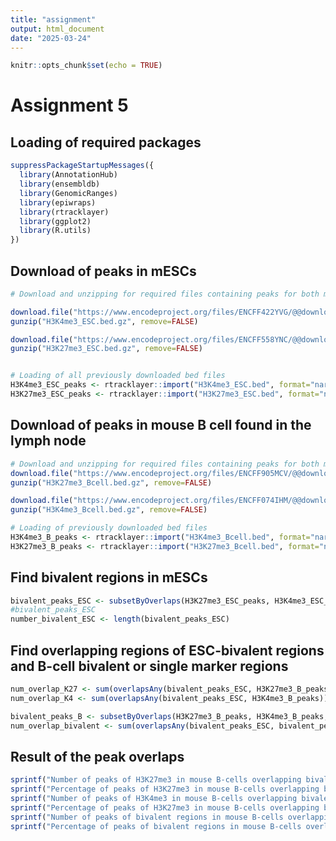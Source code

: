 ```yaml
---
title: "assignment"
output: html_document
date: "2025-03-24"
---
```


```r
knitr::opts_chunk$set(echo = TRUE)
```

# Assignment 5

## Loading of required packages
```r
suppressPackageStartupMessages({
  library(AnnotationHub)
  library(ensembldb)
  library(GenomicRanges)
  library(epiwraps)
  library(rtracklayer)
  library(ggplot2)
  library(R.utils)
})
```
## Download of peaks in mESCs
```r
# Download and unzipping for required files containing peaks for both marks in mESCs

download.file("https://www.encodeproject.org/files/ENCFF422YVG/@@download/ENCFF422YVG.bed.gz", "H3K4me3_ESC.bed.gz")
gunzip("H3K4me3_ESC.bed.gz", remove=FALSE)

download.file("https://www.encodeproject.org/files/ENCFF558YNC/@@download/ENCFF558YNC.bed.gz", "H3K27me3_ESC.bed.gz")
gunzip("H3K27me3_ESC.bed.gz", remove=FALSE)


# Loading of all previously downloaded bed files
H3K4me3_ESC_peaks <- rtracklayer::import("H3K4me3_ESC.bed", format="narrowPeak")
H3K27me3_ESC_peaks <- rtracklayer::import("H3K27me3_ESC.bed", format="narrowPeak")
```
## Download of peaks in mouse B cell found in the lymph node
```r
# Download and unzipping for required files containing peaks for both marks in mouse B-cells
download.file("https://www.encodeproject.org/files/ENCFF905MCV/@@download/ENCFF905MCV.bed.gz", "H3K27me3_Bcell.bed.gz")
gunzip("H3K27me3_Bcell.bed.gz", remove=FALSE)

download.file("https://www.encodeproject.org/files/ENCFF074IHM/@@download/ENCFF074IHM.bed.gz", "H3K4me3_Bcell.bed.gz")
gunzip("H3K4me3_Bcell.bed.gz", remove=FALSE)

# Loading of previously downloaded bed files
H3K4me3_B_peaks <- rtracklayer::import("H3K4me3_Bcell.bed", format="narrowPeak")
H3K27me3_B_peaks <- rtracklayer::import("H3K27me3_Bcell.bed", format="narrowPeak")
```
## Find bivalent regions in mESCs
```r
bivalent_peaks_ESC <- subsetByOverlaps(H3K27me3_ESC_peaks, H3K4me3_ESC_peaks, type="any")
#bivalent_peaks_ESC
number_bivalent_ESC <- length(bivalent_peaks_ESC)
```
## Find overlapping regions of ESC-bivalent regions and B-cell bivalent or single marker regions
```r
num_overlap_K27 <- sum(overlapsAny(bivalent_peaks_ESC, H3K27me3_B_peaks))
num_overlap_K4 <- sum(overlapsAny(bivalent_peaks_ESC, H3K4me3_B_peaks))

bivalent_peaks_B <- subsetByOverlaps(H3K27me3_B_peaks, H3K4me3_B_peaks, type="any")
num_overlap_bivalent <- sum(overlapsAny(bivalent_peaks_ESC, bivalent_peaks_B))
```
## Result of the peak overlaps
```r
sprintf("Number of peaks of H3K27me3 in mouse B-cells overlapping bivalent peak regions in the mESC: %d", num_overlap_K27)
sprintf("Percentage of peaks of H3K27me3 in mouse B-cells overlapping bivalent peak regions in the mESC: %f", num_overlap_K27/number_bivalent_ESC)
sprintf("Number of peaks of H3K4me3 in mouse B-cells overlapping bivalent peak regions in the mESC: %d", num_overlap_K4)
sprintf("Percentage of peaks of H3K27me3 in mouse B-cells overlapping bivalent peak regions in the mESC: %f", num_overlap_K4/number_bivalent_ESC)
sprintf("Number of peaks of bivalent regions in mouse B-cells overlapping bivalent peak regions in the mESC: %d", num_overlap_bivalent)
sprintf("Percentage of peaks of bivalent regions in mouse B-cells overlapping bivalent peak regions in the mESC: %f", num_overlap_bivalent/number_bivalent_ESC)
```